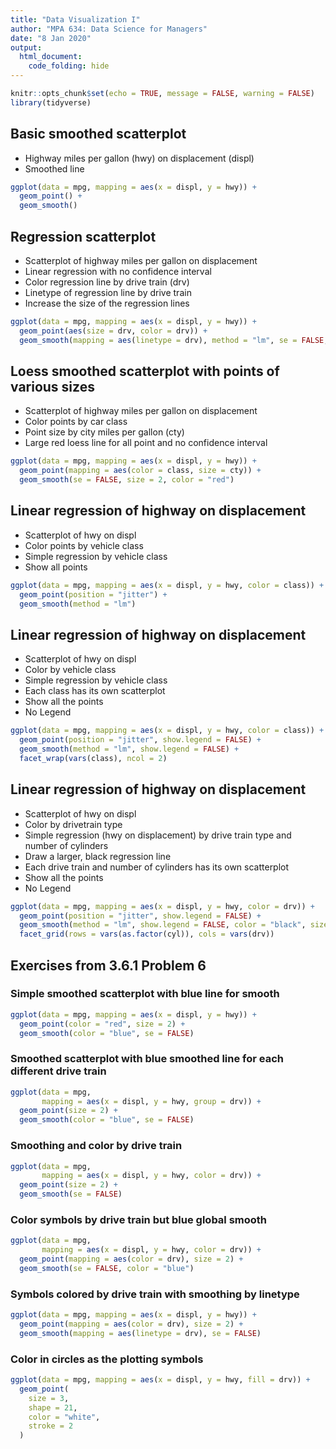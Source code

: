 ```yaml
---
title: "Data Visualization I"
author: "MPA 634: Data Science for Managers"
date: "8 Jan 2020"
output:
  html_document:
    code_folding: hide
---
```


```r
knitr::opts_chunk$set(echo = TRUE, message = FALSE, warning = FALSE)
library(tidyverse)
```

## Basic smoothed scatterplot  
* Highway miles per gallon (hwy) on displacement (displ)
* Smoothed line

```r
ggplot(data = mpg, mapping = aes(x = displ, y = hwy)) +
  geom_point() +
  geom_smooth()
```

## Regression scatterplot    
*  Scatterplot of highway miles per gallon on displacement
*  Linear regression with no confidence interval 
*  Color regression line by drive train (drv)  
*  Linetype of regression line by drive train  
*  Increase the size of the regression lines  

```r
ggplot(data = mpg, mapping = aes(x = displ, y = hwy)) +
  geom_point(aes(size = drv, color = drv)) +
  geom_smooth(mapping = aes(linetype = drv), method = "lm", se = FALSE, size = 2)
```

## Loess smoothed scatterplot with points of various sizes
*  Scatterplot of highway miles per gallon on displacement    
*  Color points by car class  
*  Point size by city miles per gallon (cty)  
*  Large red loess line for all point and no confidence interval  

```r
ggplot(data = mpg, mapping = aes(x = displ, y = hwy)) +
  geom_point(mapping = aes(color = class, size = cty)) +
  geom_smooth(se = FALSE, size = 2, color = "red")
```

## Linear regression of highway on displacement
*  Scatterplot of hwy on displ
*  Color points by vehicle class
*  Simple regression by vehicle class
*  Show all points

```r
ggplot(data = mpg, mapping = aes(x = displ, y = hwy, color = class)) +
  geom_point(position = "jitter") +
  geom_smooth(method = "lm")
```

## Linear regression of highway on displacement
*  Scatterplot of hwy on displ
*  Color by vehicle class
*  Simple regression by vehicle class
*  Each class has its own scatterplot
*  Show all the points  
*  No Legend

```r
ggplot(data = mpg, mapping = aes(x = displ, y = hwy, color = class)) +
  geom_point(position = "jitter", show.legend = FALSE) +
  geom_smooth(method = "lm", show.legend = FALSE) +
  facet_wrap(vars(class), ncol = 2)
```  

## Linear regression of highway on displacement
*  Scatterplot of hwy on displ
*  Color by drivetrain type
*  Simple regression (hwy on displacement) by drive train type and number of cylinders
*  Draw a larger, black regression line
*  Each drive train and number of cylinders has its own scatterplot
*  Show all the points  
*  No Legend

```r
ggplot(data = mpg, mapping = aes(x = displ, y = hwy, color = drv)) +
  geom_point(position = "jitter", show.legend = FALSE) +
  geom_smooth(method = "lm", show.legend = FALSE, color = "black", size = 1) +
  facet_grid(rows = vars(as.factor(cyl)), cols = vars(drv))
```  

## Exercises from 3.6.1 Problem 6

### Simple smoothed scatterplot with blue line for smooth

```r
ggplot(data = mpg, mapping = aes(x = displ, y = hwy)) +
  geom_point(color = "red", size = 2) +
  geom_smooth(color = "blue", se = FALSE)
```

### Smoothed scatterplot with blue smoothed line for each different drive train

```r
ggplot(data = mpg,
       mapping = aes(x = displ, y = hwy, group = drv)) +
  geom_point(size = 2) +
  geom_smooth(color = "blue", se = FALSE)
```

### Smoothing and color by drive train

```r
ggplot(data = mpg,
       mapping = aes(x = displ, y = hwy, color = drv)) +
  geom_point(size = 2) +
  geom_smooth(se = FALSE)
```

### Color symbols by drive train but blue global smooth

```r
ggplot(data = mpg,
       mapping = aes(x = displ, y = hwy, color = drv)) +
  geom_point(mapping = aes(color = drv), size = 2) +
  geom_smooth(se = FALSE, color = "blue")
```

### Symbols colored by drive train with smoothing by linetype

```r
ggplot(data = mpg, mapping = aes(x = displ, y = hwy)) +
  geom_point(mapping = aes(color = drv), size = 2) +
  geom_smooth(mapping = aes(linetype = drv), se = FALSE)
```

### Color in circles as the plotting symbols

```r
ggplot(data = mpg, mapping = aes(x = displ, y = hwy, fill = drv)) +
  geom_point(
    size = 3,
    shape = 21,
    color = "white",
    stroke = 2
  )
```  